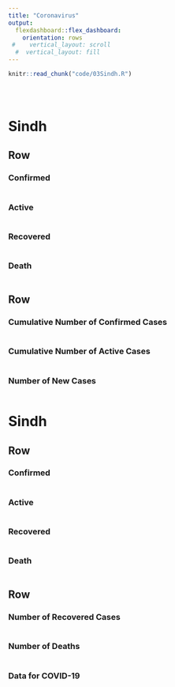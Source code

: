 ```yaml
---
title: "Coronavirus"
output: 
  flexdashboard::flex_dashboard:
    orientation: rows
 #    vertical_layout: scroll
  #  vertical_layout: fill
---
```



```r
knitr::read_chunk("code/03Sindh.R")
```


```r
```

```r
```


```r
```

Sindh
======================================================================

Row
----------------------------------------------------------------------
  
### Confirmed {.value-box}
```r
```

### Active {.value-box}
```r
```

### Recovered {.value-box}
```r
```


### Death {.value-box}
```r
```


Row
----------------------------------------------------------------------

### Cumulative Number of Confirmed Cases
```r
```

### Cumulative Number of Active Cases
```r
```


### Number of New Cases
```r
```


Sindh
======================================================================

Row
----------------------------------------------------------------------
  
### Confirmed {.value-box}
```r
```

### Active {.value-box}
```r
```

### Recovered {.value-box}
```r
```


### Death {.value-box}
```r
```


Row
----------------------------------------------------------------------

### Number of Recovered Cases
```r
```


### Number of Deaths
```r
```

### Data for COVID-19
```r
```

